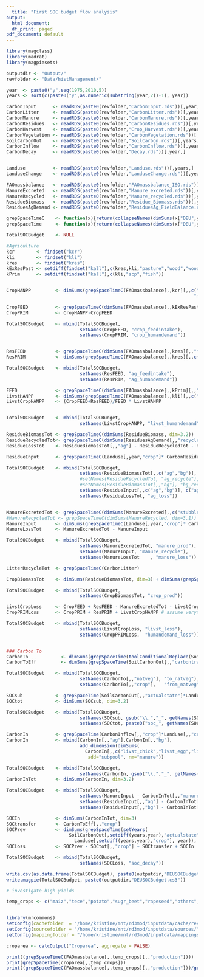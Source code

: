 ```yaml
---
  title: "First SOC budget flow analysis"
output:
  html_document:
  df_print: paged
pdf_document: default
---
```


```r
library(magclass)
library(madrat)
library(magpiesets)

outputdir <- "Output/"
revfolder <- "Data/histManagement/"

```

```r

year  <- paste0("y",seq(1975,2010,5))
years <- sort(c(paste0("y",as.numeric(substring(year,2))-1), year))

CarbonInput      <- readRDS(paste0(revfolder,"CarbonInput.rds"))[,year,]
CarbonLitter     <- readRDS(paste0(revfolder,"CarbonLitter.rds"))[,year,]
CarbonManure     <- readRDS(paste0(revfolder,"CarbonManure.rds"))[,year,]          
CarbonResidues   <- readRDS(paste0(revfolder,"CarbonResidues.rds"))[,year,]
CarbonHarvest    <- readRDS(paste0(revfolder,"Crop_Harvest.rds"))[,year,]
CarbonVegetation <- readRDS(paste0(revfolder,"CarbonVegetation.rds"))[,years,]
SoilCarbonOut    <- readRDS(paste0(revfolder,"SoilCarbon.rds"))[,years,]
CarbonInflow     <- readRDS(paste0(revfolder,"CarbonInflow.rds"))[,years,]
CarbonDecay      <- readRDS(paste0(revfolder,"Decay.rds"))[,year,]


Landuse          <- readRDS(paste0(revfolder,"Landuse.rds"))[,years,]
LanduseChange    <- readRDS(paste0(revfolder,"LanduseChange.rds"))[,years,]

FAOmassbalance   <- readRDS(paste0(revfolder,"FAOmassbalance_ISO.rds"))[,year,"c"]
ManureExcreted   <- readRDS(paste0(revfolder,"Manure_excreted.rds"))[,year,"c"]
ManureRecycled   <- readRDS(paste0(revfolder,"Manure_recycled.rds"))[,year,"c"]
ResidueBiomass   <- readRDS(paste0(revfolder,"Residue_Biomass.rds"))[,year,"c"]
ResiduesAgDemand <- readRDS(paste0(revfolder,"ResiduesAg_FieldBalance.rds"))[,year,"c"]

grepSpaceTimeC    <- function(x){return(collapseNames(dimSums(x["DEU",year,"c"],dim=1)))}
grepSpaceTime     <- function(x){return(collapseNames(dimSums(x["DEU",year,],dim=1)))}

TotalSOCBudget    <- NULL 

#Agriculture
kcr        <- findset("kcr")
kli        <- findset("kli")
kres       <- findset("kres")
kExResPast <- setdiff(findset("kall"),c(kres,kli,"pasture","wood","woodfuel","scp","fish"))
kPrim      <- setdiff(findset("kall"),c(kli,"scp","fish")) 


CropHANPP         <- dimSums(grepSpaceTimeC(FAOmassbalance[,,kcr][,,c("food","waste","other_util","bioenergy","feed",
                                                                     "milling","refining","extracting","fermentation","distilling")]), dim=3)

CropFEED          <- grepSpaceTimeC(dimSums(FAOmassbalance[,,kExResPast][,,"feed"], dim=3.1))
CropPRIM          <- CropHANPP-CropFEED

TotalSOCBudget    <- mbind(TotalSOCBudget,
                           setNames(CropFEED, "crop_feedintake"),
                           setNames(CropPRIM, "crop_humandemand"))


ResFEED           <- grepSpaceTimeC(dimSums(FAOmassbalance[,,kres][,,"feed"], dim=3.1))
ResPRIM           <- dimSums(grepSpaceTimeC(FAOmassbalance[,,kres][,,c("other_util","bioenergy")]), dim=3)

TotalSOCBudget    <- mbind(TotalSOCBudget,
                           setNames(ResFEED, "ag_feedintake"),
                           setNames(ResPRIM, "ag_humandemand"))

FEED              <- grepSpaceTimeC(dimSums(FAOmassbalance[,,kPrim][,,"feed"], dim=3.1))
LivstHANPP        <- dimSums(grepSpaceTimeC(FAOmassbalance[,,kli][,,c("food","waste","other_util")]), dim=3)
LivstCropHANPP    <- (CropFEED+ResFEED)/FEED * LivstHANPP


TotalSOCBudget    <- mbind(TotalSOCBudget,
                           setNames(LivstCropHANPP, "livst_humandemand"))

ResidueBiomassTot <- grepSpaceTimeC(dimSums(ResidueBiomass, dim=3.2))
ResidueRecycledTot<- grepSpaceTimeC(dimSums(ResiduesAgDemand[,,"recycle"], dim=3.2))
ResidueLossTot    <- ResidueBiomassTot[,,"ag"] - ResidueRecycledTot - ResFEED - ResPRIM

ResidueInput      <- grepSpaceTimeC(Landuse[,year,"crop"]* CarbonResidues)

TotalSOCBudget    <- mbind(TotalSOCBudget,
                           setNames(ResidueBiomassTot[,,c("ag","bg")], c("ag_prod","bg_prod")),
                           #setNames(ResidueRecycledTot, "ag_recycle"),
                           #setNames(ResidueBiomassTot[,,"bg"], "bg_recycle"),
                           setNames(ResidueInput[,,c("ag","bg")], c("ag_recycle","bg_recycle")),
                           setNames(ResidueLossTot, "ag_loss"))


ManureExcretedTot <- grepSpaceTimeC(dimSums(ManureExcreted[,,c("stubble_grazing","confinement")], dim=c(3.1,3.2)))
#ManureRecycledTot <- grepSpaceTimeC(dimSums(ManureRecycled, dim=3.1))
ManureInput       <- dimSums(grepSpaceTimeC(Landuse[,year,"crop"]* CarbonManure), dim=3.1)
ManureLossTot     <- ManureExcretedTot - ManureInput

TotalSOCBudget    <- mbind(TotalSOCBudget,
                           setNames(ManureExcretedTot, "manure_prod"),
                           setNames(ManureInput, "manure_recycle"),
                           setNames(ManureLossTot    , "manure_loss"))

LitterRecycleTot  <- grepSpaceTimeC(CarbonLitter)

CropBiomassTot    <- dimSums(ResidueBiomassTot, dim=3) + dimSums(grepSpaceTimeC(FAOmassbalance[,,kcr][,,"production"]),dim=3)

TotalSOCBudget    <- mbind(TotalSOCBudget,
                           setNames(CropBiomassTot, "crop_prod"))

LivstCropLoss     <- CropFEED + ResFEED - ManureExcretedTot - LivstCropHANPP 
CropPRIMLoss      <- CropPRIM + ResPRIM + LivstCropHANPP # assume verything gets re-emitted at the end

TotalSOCBudget    <- mbind(TotalSOCBudget,
                           setNames(LivstCropLoss, "livst_loss"),
                           setNames(CropPRIMLoss,  "humandemand_loss"))


### Carbon To
CarbonTo            <- dimSums(grepSpaceTime(toolConditionalReplace(SoilCarbonOut[,,"carbontransfer"], "<0", 0)), dim=c(3.2))
CarbonToEff         <- dimSums(grepSpaceTime(SoilCarbonOut[,,"carbontransfer"]), dim=c(3.2))

TotalSOCBudget    <- mbind(TotalSOCBudget,
                           setNames(CarbonTo[,,"natveg"], "to_natveg"),
                           setNames(CarbonTo[,,"crop"],   "from_natveg"))

SOCsub            <- grepSpaceTime(SoilCarbonOut[,,"actualstate"]*Landuse)
SOCtot            <- dimSums(SOCsub, dim=3.2)

TotalSOCBudget    <- mbind(TotalSOCBudget,
                           setNames(SOCsub, gsub("\\.","_", getNames(SOCsub))),
                           setNames(SOCtot, paste0("soc_", getNames(SOCtot))))

CarbonIn          <- grepSpaceTime(CarbonInflow[,,"crop"]*Landuse[,,"crop"])
CarbonIn          <- mbind(CarbonIn[,,"ag"],CarbonIn[,,"bg"],
                           add_dimension(dimSums(
                             CarbonIn[,,c("livst_chick","livst_egg","livst_milk","livst_pig","livst_rum")], dim=3.1),
                              add="subpool", nm="manure"))

TotalSOCBudget    <- mbind(TotalSOCBudget,
                           setNames(CarbonIn, gsub("\\.","_", getNames(CarbonIn))))
CarbonInTot       <- dimSums(CarbonIn, dim=3.2)

TotalSOCBudget    <- mbind(TotalSOCBudget,
                           setNames(ManureInput - CarbonInTot[,,"manure"], "manure_decay"),
                           setNames(ResidueInput[,,"ag"] - CarbonInTot[,,"ag"], "ag_decay"),
                           setNames(ResidueInput[,,"bg"] - CarbonInTot[,,"bg"], "bg_decay"))

SOCIn             <- dimSums(CarbonInTot, dim=3)
SOCtransfer       <- CarbonToEff[,,"crop"] 
SOCPrev           <- dimSums(grepSpaceTime(setYears(
                       SoilCarbonOut[,setdiff(years,year),"actualstate"][,,"crop"]*
                         Landuse[,setdiff(years,year),"crop"], year)), dim=3)
SOCLoss           <- SOCPrev - SOCtot[,,"crop"] + SOCtransfer + SOCIn 

TotalSOCBudget    <- mbind(TotalSOCBudget,
                           setNames(SOCLoss, "soc_decay"))

write.csv(as.data.frame(TotalSOCBudget), paste0(outputdir,"DEUSOCBudget.csv"))
write.magpie(TotalSOCBudget, paste0(outputdir,"DEUSOCBudget.cs3"))
```




```r
# investigate high yields

temp_crops <- c("maiz","tece","potato","sugr_beet","rapeseed","others","foddr")


library(mrcommons)
setConfig(cachefolder  = "/home/kristine/mnt/rd3mod/inputdata/cache/rev16", forcecache = TRUE)
setConfig(sourcefolder = "/home/kristine/mnt/rd3mod/inputdata/sources/")
setConfig(mappingfolder = "/home/kristine/mnt/rd3mod/inputdata/mappings/")

croparea <- calcOutput("Croparea", aggregate = FALSE)

print((grepSpaceTimeC(FAOmassbalance[,,temp_crops][,,"production"])))
print(grepSpaceTime(croparea[,,temp_crops]))
print((grepSpaceTimeC(FAOmassbalance[,,temp_crops][,,"production"]))/grepSpaceTime(croparea[,,temp_crops]))

  

```